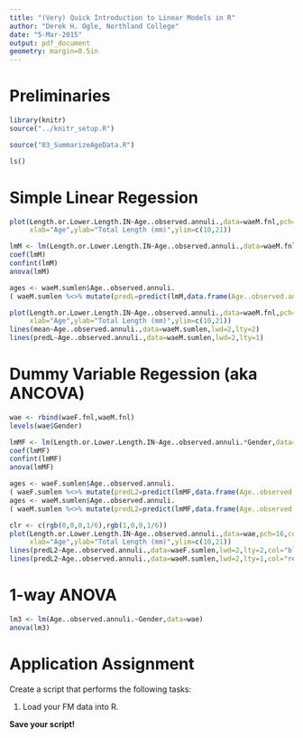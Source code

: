 ```yaml
---
title: "(Very) Quick Introduction to Linear Models in R"
author: "Derek H. Ogle, Northland College"
date: "5-Mar-2015"
output: pdf_document
geometry: margin=0.5in
---
```


# Preliminaries
```r
library(knitr)
source("../knitr_setup.R")
```

```r
source("03_SummarizeAgeData.R")
```

\vspace{-18pt}
```r
ls()
```

# Simple Linear Regession
```r
plot(Length.or.Lower.Length.IN~Age..observed.annuli.,data=waeM.fnl,pch=16,col=rgb(0,0,0,1/6),
     xlab="Age",ylab="Total Length (mm)",ylim=c(10,21))

lmM <- lm(Length.or.Lower.Length.IN~Age..observed.annuli.,data=waeM.fnl)
coef(lmM)
confint(lmM)
anova(lmM)

ages <- waeM.sumlen$Age..observed.annuli.
( waeM.sumlen %<>% mutate(predL=predict(lmM,data.frame(Age..observed.annuli.=ages))) )
```

```r
plot(Length.or.Lower.Length.IN~Age..observed.annuli.,data=waeM.fnl,pch=16,col=rgb(0,0,0,1/6),
     xlab="Age",ylab="Total Length (mm)",ylim=c(10,21))
lines(mean~Age..observed.annuli.,data=waeM.sumlen,lwd=2,lty=2)
lines(predL~Age..observed.annuli.,data=waeM.sumlen,lwd=2,lty=1)
```

\newpage

# Dummy Variable Regession (aka ANCOVA)
```r
wae <- rbind(waeF.fnl,waeM.fnl)
levels(wae$Gender)

lmMF <- lm(Length.or.Lower.Length.IN~Age..observed.annuli.*Gender,data=wae)
coef(lmMF)
confint(lmMF)
anova(lmMF)

ages <- waeF.sumlen$Age..observed.annuli.
( waeF.sumlen %<>% mutate(predL2=predict(lmMF,data.frame(Age..observed.annuli.=ages,Gender="F"))) )
ages <- waeM.sumlen$Age..observed.annuli.
( waeM.sumlen %<>% mutate(predL2=predict(lmMF,data.frame(Age..observed.annuli.=ages,Gender="M"))) )
```

\newpage
```r
clr <- c(rgb(0,0,0,1/6),rgb(1,0,0,1/6))
plot(Length.or.Lower.Length.IN~Age..observed.annuli.,data=wae,pch=16,col=clr[Gender],
     xlab="Age",ylab="Total Length (mm)",ylim=c(10,21))
lines(predL2~Age..observed.annuli.,data=waeF.sumlen,lwd=2,lty=2,col="black")
lines(predL2~Age..observed.annuli.,data=waeM.sumlen,lwd=2,lty=1,col="red")
```

# 1-way ANOVA
```r
lm3 <- lm(Age..observed.annuli.~Gender,data=wae)
anova(lm3)
```


# Application Assignment

Create a script that performs the following tasks:

1. Load your FM data into R.

**Save your script!**

